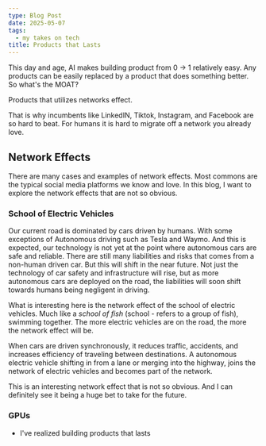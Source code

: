 ```yaml
---
type: Blog Post
date: 2025-05-07
tags:
  - my takes on tech
title: Products that Lasts
---
```


This day and age, AI makes building product from 0 -> 1 relatively easy. Any products can be easily replaced by a product that does something better. So what's the MOAT?

Products that utilizes networks effect.

That is why incumbents like LinkedIN, Tiktok, Instagram, and Facebook are so hard to beat.
For humans it is hard to migrate off a network you already love.

## Network Effects

There are many cases and examples of network effects. Most commons are the typical social media platforms we know and love.
In this blog, I want to explore the network effects that are not so obvious.

### School of Electric Vehicles

Our current road is dominated by cars driven by humans. With some exceptions of Autonomous driving such as Tesla and Waymo.
And this is expected, our technology is not yet at the point where autonomous cars are safe and reliable. There are still many
liabilities and risks that comes from a non-human driven car. But this will shift in the near future.
Not just the technology of car safety and infrastructure will rise, but as more autonomous cars are deployed on the road,
the liabilities will soon shift towards humans being negligent in driving.

What is interesting here is the network effect of the school of electric vehicles. Much like a _school of fish_ (school - refers to a group of fish),
swimming together. The more electric vehicles are on the road, the more the network effect will be.

When cars are driven synchronously, it reduces traffic, accidents, and increases efficiency of traveling between destinations. A autonomous electric vehicle
shifting in from a lane or merging into the highway, joins the network of electric vehicles and becomes part of the network.

This is an interesting network effect that is not so obvious. And I can definitely see it being a huge bet to take for the future.

### GPUs

- I've realized building products that lasts
